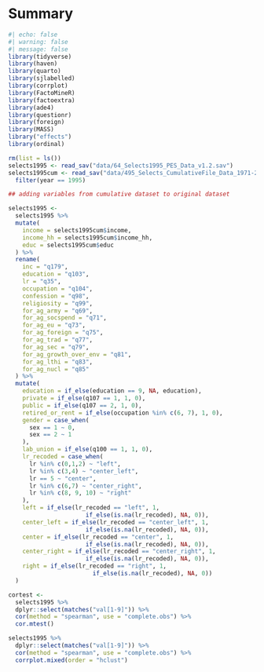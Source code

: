 # Summary



```r
#| echo: false
#| warning: false
#| message: false
library(tidyverse)
library(haven)
library(quarto)
library(sjlabelled)
library(corrplot)
library(FactoMineR)
library(factoextra)
library(ade4)
library(questionr)
library(foreign)
library(MASS)
library("effects")
library(ordinal)

```

```r
rm(list = ls())
selects1995 <- read_sav("data/64_Selects1995_PES_Data_v1.2.sav")
selects1995cum <- read_sav("data/495_Selects_CumulativeFile_Data_1971-2019_v2.3.0.sav") %>% 
  filter(year == 1995)
```


```r
## adding variables from cumulative dataset to original dataset

selects1995 <- 
  selects1995 %>% 
  mutate(
    income = selects1995cum$income,
    income_hh = selects1995cum$income_hh,
    educ = selects1995cum$educ
  ) %>% 
  rename(
    inc = "q179",
    education = "q103",
    lr = "q35",
    occupation = "q104",
    confession = "q98",
    religiosity = "q99",
    for_ag_army = "q69",
    for_ag_socspend = "q71",
    for_ag_eu = "q73",
    for_ag_foreign = "q75",
    for_ag_trad = "q77",
    for_ag_sec = "q79",
    for_ag_growth_over_env = "q81",
    for_ag_lthi = "q83",
    for_ag_nucl = "q85"
  ) %>% 
  mutate(
    education = if_else(education == 9, NA, education),
    private = if_else(q107 == 1, 1, 0),
    public = if_else(q107 == 2, 1, 0),
    retired_or_rent = if_else(occupation %in% c(6, 7), 1, 0),
    gender = case_when(
      sex == 1 ~ 0,
      sex == 2 ~ 1
    ),
    lab_union = if_else(q100 == 1, 1, 0),
    lr_recoded = case_when(
      lr %in% c(0,1,2) ~ "left",
      lr %in% c(3,4) ~ "center_left",
      lr == 5 ~ "center",
      lr %in% c(6,7) ~ "center_right",
      lr %in% c(8, 9, 10) ~ "right"
    ),
    left = if_else(lr_recoded == "left", 1,
                      if_else(is.na(lr_recoded), NA, 0)),
    center_left = if_else(lr_recoded == "center_left", 1,
                      if_else(is.na(lr_recoded), NA, 0)),
    center = if_else(lr_recoded == "center", 1,
                      if_else(is.na(lr_recoded), NA, 0)),
    center_right = if_else(lr_recoded == "center_right", 1,
                      if_else(is.na(lr_recoded), NA, 0)),
    right = if_else(lr_recoded == "right", 1,
                        if_else(is.na(lr_recoded), NA, 0))
  )

```


```r
cortest <- 
  selects1995 %>% 
  dplyr::select(matches("val[1-9]")) %>% 
  cor(method = "spearman", use = "complete.obs") %>% 
  cor.mtest()

selects1995 %>% 
  dplyr::select(matches("val[1-9]")) %>% 
  cor(method = "spearman", use = "complete.obs") %>% 
  corrplot.mixed(order = "hclust")

```





